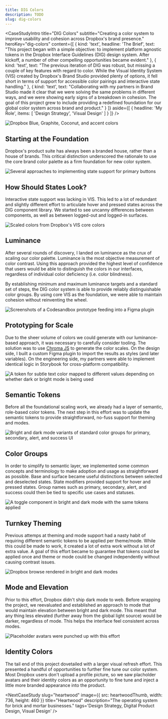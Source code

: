 ```yaml
---
title: DIG Colors
description: TODO
slug: dig-colors
---
```


<CaseStudyIntro
    title="DIG Colors"
    subtitle="Creating a color system to improve usability and cohesion across Dropbox's brand presence."
    heroKey="dig-colors"
    content={[
        {
            kind: 'text',
            headline: 'The Brief',
            text: "This project began with a simple objective: to implement platform agnostic tokens in the Dropbox Interface Guidelines (DIG) design system. After kickoff, a number of other compelling opportunities became evident."
        }, {
            kind: 'text',
            text: "The previous iteration of DIG was robust, but missing a couple of key features with regard to color. While the Visual Identity System (VIS) created by Dropbox's Brand Studio provided plenty of options, it fell short in terms of support for accessible color pairings and interactive state handling."
        }, {
            kind: 'text',
            text: "Collaborating with my partners in Brand Studio made it clear that we were solving the same problems in different ways, and we were showing early signs of a breakdown in cohesion. The goal of this project grew to include providing a redefined foundation for our global color system across brand and product."
        }
    ]}
    aside={[
        {
            headline: 'My Role',
            items: [
                'Design Strategy',
                'Visual Design'
            ]
        }
    ]}
/>

![Dropbox Blue, Graphite, Coconut, and accent colors](/dig-colors/Core-Brand-Colors@2x.png "Dropbox’s core visual identity colors.")

## Starting at the Foundation
Dropbox's product suite has always been a branded house, rather than a house of brands. This critical distinction underscored the rationale to use the core brand color palette as a firm foundation for new color system.

![Several approaches to implementing state support for primary buttons](/dig-colors/Why-01@2x.png "A handful of approaches we explored to add hover and pressed states to DIG Buttons.")

## How Should States Look?
Interactive state support was lacking in VIS. This led to a lot of redundant and slightly different effort to articulate hover and pressed states across the DIG component library. We started to see uncanny differences between components, as well as between logged-out and logged-in surfaces.

![Scaled colors from Dropbox's VIS core colors](/dig-colors/How-01@2x.png "Core Dropbox VIS colors scaled based on luminance.")

## Luminance
After several rounds of discovery, I landed on luminance as the crux of scaling our color palette. Luminance is the most objective measurement of color contrast. Using this approach provided the highest level of confidence that users would be able to distinguish the colors in our interfaces, regardless of individual color deficiency (i.e. color blindness).

By establishing minimum and maximum luminance targets and a standard set of steps, the DIG color system is able to provide reliably distinguishable color groups. By using core VIS as the foundation, we were able to maintain cohesion without reinventing the wheel.

![Screenshots of a Codesandbox prototype feeding into a Figma plugin](/dig-colors/Prototyping-01@2x.png "Codesandbox + Figma Plugin API.")

## Prototyping for Scale
Due to the sheer volume of colors we could generate with our luminance-based approach, it was necessary to carefully consider tooling. The solution was to use [Chroma JS](https://gka.github.io/chroma.js/) to generate the color scales. On the design side, I built a custom Figma plugin to import the results as styles (and later variables). On the engineering side, my partners were able to implement identical logic in Storybook for cross-platform compatibility.

![A token for subtle text color mapped to different values depending on whether dark or bright mode is being used](/dig-colors/Theming-01@2x.png "The same token mapped to bright and dark mode.")

## Semantic Tokens
Before all the foundational scaling work, we already had a layer of semantic, role-based color tokens. The next step in this effort was to update the semantic tokens to provide straightforward, no-fuss support for theming and modes.

![Bright and dark mode variants of standard color groups for primary, secondary, alert, and success UI](/dig-colors/Color-Groups-VIS-2020@2x.png "Semantic color groups.")

## Color Groups
In order to simplify to semantic layer, we implemented some common concepts and terminology to make adoption and usage as straightforward as possible. Base and surface became useful distinctions between selected and deselected states. State modifiers provided support for hover and pressed states. Group names such as primary, secondary, alert, and success could then be tied to specific use cases and statuses.

![A toggle component in bright and dark mode with the same tokens applied](/dig-colors/Turnkey-Component-Example@2x.png "A Toggle component with semantic tokens applied.")

## Turnkey Theming
Previous attemps at theming and mode support had a nasty habit of requiring different semantic tokens to be applied per theme/mode. While this could be made to work, it created a lot of extra work without a lot of extra value. A goal of this effort became to guarantee that tokens could be applied once and theme or mode could be changed independently without causing contrast issues.

![Dropbox browse rendered in bright and dark modes](/dig-colors/Mode-And-Elevation@2x.png "Examples of the browse feature in bright and dark mode.")

## Mode and Elevation
Prior to this effort, Dropbox didn't ship dark mode to web. Before wrapping the project, we reevaluated and established an approach to mode that would maintain elevation between bright and dark mode. This meant that any thing less elevated (further away from the global light source) would be darker, regardless of mode. This helps the interface feel consistent across modes.

![Placeholder avatars were punched up with this effort](/dig-colors/Identity-Colors@2x.png "Identity colors before and after the system overhaul.")

## Identity Colors
The tail end of this project dovetailed with a larger visual refresh effort. This presented a handful of opportunities to further fine tune our color system. Most Dropbox users don't upload a profile picture, so we saw placholder avatars and their identity colors as an opportunity to fine tune and inject a little more branded appearance into the product.

<CaseStudyConclusion
    headline="Results"
    text="The work I did on DIG colors unlocked several valuable results. First and foremost, this effort enabled a cross functional tiger team to ship dark mode support to dropbox.com — one of the most user requested features in recent years. The redefinition of the color system also improved the accessibility of Dropbox products, unlocked the foundation of a themeable component library, and enabled our design team to evolve the product suite without breaking down cohesiveness across it."
/>

<NextCaseStudy
    slug="heartwood"
    image={{
        src: heartwoodThumb,
        width: 736,
        height: 460
    }}
    title="Heartwood"
    description="The operating system for brick and mortar businesses."
    tags='Design Strategy, Digital Product Design, Visual Design'
/>